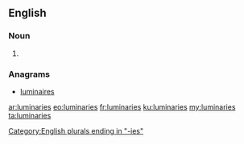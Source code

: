 ==English==

===Noun===
{{head|en|plural}}

# {{plural of|luminary|lang=en|nocat=1}}

===Anagrams===
* [[luminaires#English|luminaires]]

[[Category:English plurals ending in "-ies"]]

[[ar:luminaries]]
[[eo:luminaries]]
[[fr:luminaries]]
[[ku:luminaries]]
[[my:luminaries]]
[[ta:luminaries]]